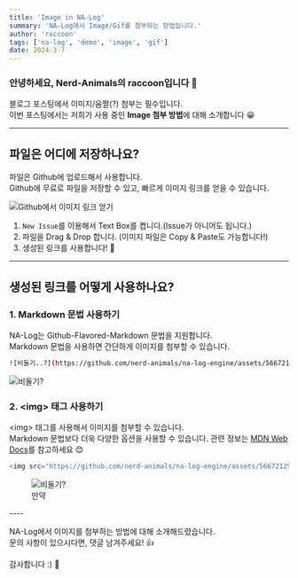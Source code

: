 ```yaml
---
title: 'Image in NA-Log'
summary: 'NA-Log에서 Image/Gif를 첨부하는 방법입니다.'
author: 'raccoon'
tags: ['na-log', 'demo', 'image', 'gif']
date: 2024-3-7
---
```


### 안녕하세요, Nerd-Animals의 raccoon입니다 🦝

블로그 포스팅에서 이미지/움짤(?) 첨부는 필수입니다. \
이번 포스팅에서는 저희가 사용 중인 **Image 첨부 방법**에 대해 소개합니다 😀

----

## 파일은 어디에 저장하나요?

파일은 Github에 업로드해서 사용합니다. \
Github에 무료로 파일을 저장할 수 있고, 빠르게 이미지 링크를 얻을 수 있습니다.

![Github에서 이미지 링크 얻기](https://github.com/nerd-animals/na-log-engine/assets/56672129/32024890-28f1-4207-8cb9-6a059da5cd8e)

1. `New Issue`를 이용해서 Text Box를 켭니다.(Issue가 아니어도 됩니다.)
2. 파일을 Drag & Drop 합니다. (이미지 파일은 Copy & Paste도 가능합니다!)
3. 생성된 링크를 사용합니다! 🎉

---- 

## 생성된 링크를 어떻게 사용하나요?

### 1. Markdown 문법 사용하기

NA-Log는 Github-Flavored-Markdown 문법을 지원합니다. \
Markdown 문법을 사용하면 간단하게 이미지를 첨부할 수 있습니다.

```bash
![비둘기..?](https://github.com/nerd-animals/na-log-engine/assets/56672129/e4ea21ae-0d7b-49cc-a0b2-517e73925134) # ![alt](src)
```

![비둘기?](https://github.com/nerd-animals/na-log-engine/assets/56672129/e4ea21ae-0d7b-49cc-a0b2-517e73925134)

### 2. \<img> 태그 사용하기

\<img> 태그를 사용해서 이미지를 첨부할 수 있습니다. \
Markdown 문법보다 더욱 다양한 옵션을 사용할 수 있습니다. 관련 정보는 [MDN Web Docs](https://developer.mozilla.org/ko/docs/Web/HTML/Element/img)를 참고하세요 😊

```bash
<img src="https://github.com/nerd-animals/na-log-engine/assets/56672129/e4ea21ae-0d7b-49cc-a0b2-517e73925134" alt="비둘기?" />
```
<figure>
<img src="https://github.com/nerd-animals/na-log-engine/assets/56672129/e4ea21ae-0d7b-49cc-a0b2-517e73925134" alt="비둘기?" />
<figcaption>만약</figcaption>
</figure>
----

NA-Log에서 이미지를 첨부하는 방법에 대해 소개해드렸습니다. \
문의 사항이 있으시다면, 댓글 남겨주세요! 👍

감사합니다 :) 🦝